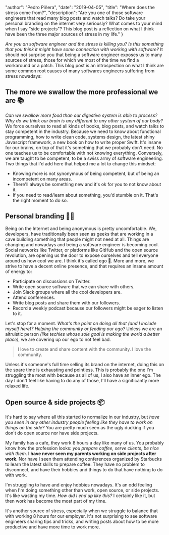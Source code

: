 
  "author": "Pedro Piñera",
  "date": "2019-04-05",
  "title": "Where does the stress come from?",
  "description": "Are you one of those software engineers that read many blog posts and watch talks? Do take your personal branding on the internet very seriously? What comes to your mind when I say \"side projects\"? This blog post is a reflection on what I think have been the three major sources of stress in my life."
}




_Are you an software engineer and the stress is killing you?_ _Is this something that you think it might have some connection with working with software?_ It should not surprise you that being a software engineer exposes us to many sources of stress, those for which we most of the time we find a workaround or a patch. This blog post is an introspection on what I think are some common root causes of many softwares engineers suffering from stress nowadays:

## The more we swallow the more professional we are 📚

_Can we swallow more food than our digestive system is able to process?_ _Why do we think our brain is any different to any other system of our body?_ We force ourselves to read all kinds of books, blog posts, and watch talks to stay competent in the industry. Because we need to know about functional programming, how to write clean code, systems design, the latest shiny Javascript framework, a new book on how to write proper Swift. It's insane for our brains, on top of that it's something that we probably don't need. No one teaches us to be comfortable with not knowing everything. Conversely, we are taught to be competent, to be a swiss army of software engineering. Two things that I'd add here that helped me a lot to change this mindset:

- Knowing more is not synonymous of being competent, but of being an incompetent on many areas.
- There'll always be something new and it's ok for you to not know about it.
- If you need to read/learn about something, you'd stumble on it. That's the right moment to do so.

## Personal branding 👨‍💻

Being on the Internet and being anonymous is pretty uncomfortable. We, developers, have traditionally been seen as geeks that are working in a cave building something that people might not need at all. Things are changing and nowadays and being a software engineer is becoming cool. Social networks like Twitter, or platforms like GitHub and the open source revolution, are opening us the door to expose ourselves and tell everyone around us how cool we are. I think it's called ego 🤔. More and more, we strive to have a decent online presence, and that requires an insane amount of energy to:

- Participate on discussions on Twitter.
- Write open source software that we can share with others.
- Join Slack groups where all the cool developers are.
- Attend conferences.
- Write blog posts and share them with our followers.
- Record a weekly podcast because our followers might be eager to listen to it.

Let's stop for a moment. _What's the point on doing all that (and I include myself here)?_ _Helping the community or feeding our ego?_ Unless we are an altruistic person _(like techies whose sole goal is making the world a better place)_, we are covering up our ego to not feel bad.

> I love to create and share content with the community. I love the community.

Unless it's someone's full time selling its brand on the internet, doing this on the spare time is exhausting and pointless. This is probably the one I'm struggling the most with because as all of us, I also have an inner ego. The day I don't feel like having to do any of those, I'll have a significantly more relaxed life.

## Open source & side projects 📦

It's hard to say where all this started to normalize in our industry, but _have you seen in any other industry people feeling like they have to work on things on the side?_ You are pretty much seen as the ugly ducking if you don't do open source nor have side projects.

My family has a cafe, they work 8 hours a day like many of us. You probably know how the profession looks: _you prepare coffee, serve clients, be nice with them_. **I have never seen my parents working on side projects after work**. Nor have I seen them attending conferences organized by Starbucks to learn the latest skills to prepare coffee. They have no problem to disconnect, and have their hobbies and things to do that have nothing to do with work.

I'm struggling to have and enjoy hobbies nowadays. It's an odd feeling when I'm doing something other than work, open source, or side projects. It's like wasting my time. _How did I end up like this?_ I certainly like it, but then work has become the most part of my time.

It's another source of stress, especially when we struggle to balance that with working 8 hours for our employer. It's not surprising to see software engineers sharing tips and tricks, and writing posts about how to be more productive and have more time to work more.


    